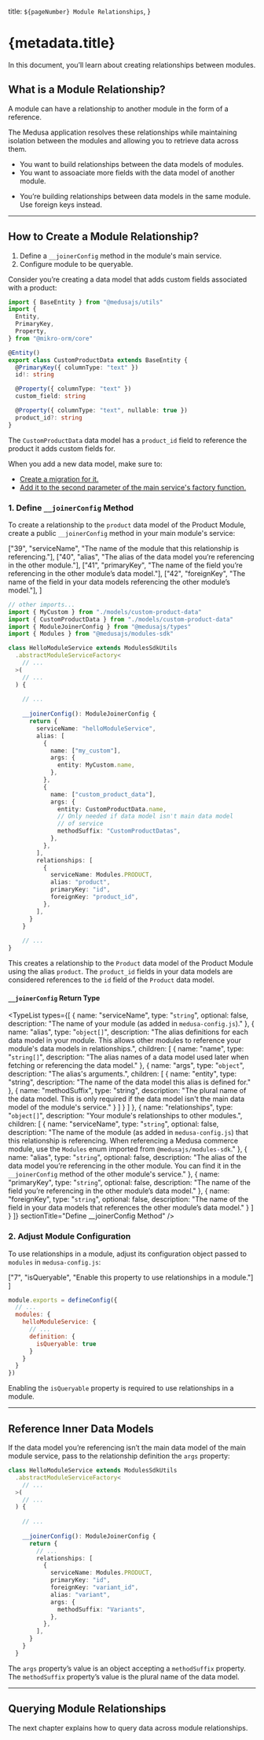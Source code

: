 
  title: `${pageNumber} Module Relationships`,
}

# {metadata.title}

In this document, you’ll learn about creating relationships between modules.

## What is a Module Relationship?

A module can have a relationship to another module in the form of a reference.

The Medusa application resolves these relationships while maintaining isolation between the modules and allowing you to retrieve data across them.

<Note title="Use module relationships when" type="success">

- You want to build relationships between the data models of modules.
- You want to assoaciate more fields with the data model of another module.

</Note>

<Note title="Don't use module relationships if" type="error">

- You’re building relationships between data models in the same module. Use foreign keys instead.

</Note>

---

## How to Create a Module Relationship?

<Note title="Steps Summary">

1. Define a `__joinerConfig` method in the module's main service.
2. Configure module to be queryable.

</Note>

Consider you’re creating a data model that adds custom fields associated with a product:

```ts title="src/modules/hello/models/custom-product-data.ts" highlights={[["17"]]}
import { BaseEntity } from "@medusajs/utils"
import { 
  Entity, 
  PrimaryKey, 
  Property,
} from "@mikro-orm/core"

@Entity()
export class CustomProductData extends BaseEntity {
  @PrimaryKey({ columnType: "text" })
  id!: string

  @Property({ columnType: "text" })
  custom_field: string

  @Property({ columnType: "text", nullable: true })
  product_id?: string
}
```

The `CustomProductData` data model has a `product_id` field to reference the product it adds custom fields for.

<Note title="Tip">

When you add a new data model, make sure to:

- [Create a migration for it.](../../../basics/data-models/page.mdx#create-a-migration)
- [Add it to the second parameter of the main service's factory function.](../service-factory/page.mdx#abstractModuleServiceFactory-parameters)

</Note>

### 1. Define `__joinerConfig` Method

To create a relationship to the `product` data model of the Product Module, create a public `__joinerConfig` method in your main module's service:

  ["39", "serviceName", "The name of the module that this relationship is referencing."],
  ["40", "alias", "The alias of the data model you’re referencing in the other module."],
  ["41", "primaryKey", "The name of the field you’re referencing in the other module’s data model."],
  ["42", "foreignKey", "The name of the field in your data models referencing the other module’s model."],
]

```ts title="src/modules/hello/service.ts" highlights={relationshipsHighlight}
// other imports...
import { MyCustom } from "./models/custom-product-data"
import { CustomProductData } from "./models/custom-product-data"
import { ModuleJoinerConfig } from "@medusajs/types"
import { Modules } from "@medusajs/modules-sdk"

class HelloModuleService extends ModulesSdkUtils
  .abstractModuleServiceFactory<
    // ...
  >(
    // ...
  ) {
  
    // ...
  
    __joinerConfig(): ModuleJoinerConfig {
      return {
        serviceName: "helloModuleService",
        alias: [
          {
            name: ["my_custom"],
            args: {
              entity: MyCustom.name,
            },
          },
          {
            name: ["custom_product_data"],
            args: {
              entity: CustomProductData.name,
              // Only needed if data model isn't main data model
              // of service
              methodSuffix: "CustomProductDatas",
            },
          },
        ],
        relationships: [
          {
            serviceName: Modules.PRODUCT,
            alias: "product",
            primaryKey: "id",
            foreignKey: "product_id",
          },
        ],
      }
    }
    
    // ...
}
```

This creates a relationship to the `Product` data model of the Product Module using the alias `product`. The `product_id` fields in your data models are considered references to the `id` field of the `Product` data model.

#### `__joinerConfig` Return Type

<TypeList types={[
  {
    name: "serviceName",
    type: "`string`",
    optional: false,
    description: "The name of your module (as added in `medusa-config.js`)."
  },
  {
    name: "alias",
    type: "`object[]`",
    description: "The alias definitions for each data model in your module. This allows other modules to reference your module's data models in relationships.",
    children: [
      {
        name: "name",
        type: "`string[]`",
        description: "The alias names of a data model used later when fetching or referencing the data model."
      },
      {
        name: "args",
        type: "`object`",
        description: "The alias's arguments.",
        children: [
          {
            name: "entity",
            type: "string",
            description: "The name of the data model this alias is defined for."
          },
          {
            name: "methodSuffix",
            type: "string",
            description: "The plural name of the data model. This is only required if the data model isn't the main data model of the module's service."
          }
        ]
      }
    ]
  },
  {
    name: "relationships",
    type: "`object[]`",
    description: "Your module's relationships to other modules.",
    children: [
      {
        name: "serviceName",
        type: "`string`",
        optional: false,
        description: "The name of the module (as added in `medusa-config.js`) that this relationship is referencing. When referencing a Medusa commerce module, use the `Modules` enum imported from `@medusajs/modules-sdk`."
      },
      {
        name: "alias",
        type: "`string`",
        optional: false,
        description: "The alias of the data model you’re referencing in the other module. You can find it in the `__joinerConfig` method of the other module's service."
      },
      {
        name: "primaryKey",
        type: "`string`",
        optional: false,
        description: "The name of the field you’re referencing in the other module’s data model."
      },
      {
        name: "foreignKey",
        type: "`string`",
        optional: false,
        description: "The name of the field in your data models that references the other module’s data model."
      }
    ]
  }
]} sectionTitle="Define __joinerConfig Method" />

### 2. Adjust Module Configuration

To use relationships in a module, adjust its configuration object passed to `modules` in `medusa-config.js`:

  ["7", "isQueryable", "Enable this property to use relationships in a module."]
]

```js title="medusa-config.js" highlights={configHighlights}
module.exports = defineConfig({
  // ...
  modules: {
    helloModuleService: {
      // ...
      definition: {
        isQueryable: true
      }
    }
  }
})
```

Enabling the `isQueryable` property is required to use relationships in a module.

---

## Reference Inner Data Models

If the data model you’re referencing isn’t the main data model of the main module service, pass to the relationship definition the `args` property:

```ts title="src/modules/hello/service.ts" highlights={[["20", "methodSuffix", "The suffix of the referenced data model's methods."]]}
class HelloModuleService extends ModulesSdkUtils
  .abstractModuleServiceFactory<
    // ...
  >(
    // ...
  ) {
  
    // ...
  
    __joinerConfig(): ModuleJoinerConfig {
      return {
        // ...
        relationships: [
          {
            serviceName: Modules.PRODUCT,
            primaryKey: "id",
            foreignKey: "variant_id",
            alias: "variant",
            args: {
              methodSuffix: "Variants",
            },
          },
        ],
      }
    }
  }
```

The `args` property’s value is an object accepting a `methodSuffix` property. The `methodSuffix` property’s value is the plural name of the data model.

---

## Querying Module Relationships

The next chapter explains how to query data across module relationships.
